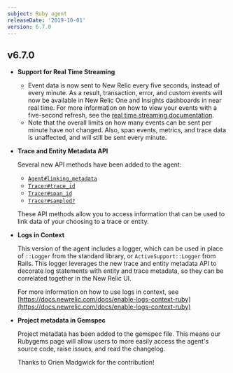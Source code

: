 ```yaml
---
subject: Ruby agent
releaseDate: '2019-10-01'
version: 6.7.0
---
```


## v6.7.0

* **Support for Real Time Streaming**

  * Event data is now sent to New Relic every five seconds, instead of every minute. As a result, transaction, error, and custom events will now be available in New Relic One and Insights dashboards in near real time. For more information on how to view your events with a five-second refresh, see the [real time streaming documentation](https://docs.newrelic.com/docs/agents/manage-apm-agents/agent-data/real-time-streaming).
  * Note that the overall limits on how many events can be sent per minute have not changed. Also, span events, metrics, and trace data is unaffected, and will still be sent every minute.
* **Trace and Entity Metadata API**

  Several new API methods have been added to the agent:

  * [`Agent#linking_metadata`](https://www.rubydoc.info/github/newrelic/newrelic-ruby-agent/NewRelic/Agent#linking_metadata-instance_method)
  * [`Tracer#trace_id`](https://www.rubydoc.info/github/newrelic/newrelic-ruby-agent/NewRelic/Agent/Tracer#trace_id-class_method)
  * [`Tracer#span_id`](https://www.rubydoc.info/github/newrelic/newrelic-ruby-agent/NewRelic/Agent/Tracer#span_id-class_method)
  * [`Tracer#sampled?`](https://www.rubydoc.info/github/newrelic/newrelic-ruby-agent/NewRelic/Agent/Tracer#sampled?-class_method)

  These API methods allow you to access information that can be used to link data of your choosing to a trace or entity.
* **Logs in Context**

  This version of the agent includes a logger, which can be used in place of `::Logger` from the standard library, or `ActiveSupport::Logger` from Rails. This logger leverages the new trace and entity metadata API to decorate log statements with entity and trace metadata, so they can be correlated together in the New Relic UI.

  For more information on how to use logs in context, see [https://docs.newrelic.com/docs/enable-logs-context-ruby](https://docs.newrelic.com/docs/enable-logs-context-ruby)
* **Project metadata in Gemspec**

  Project metadata has been added to the gemspec file. This means our Rubygems page will allow users to more easily access the agent's source code, raise issues, and read the changelog.

  Thanks to Orien Madgwick for the contribution!
